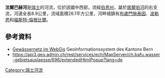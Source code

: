 {{Coord|46.75874|N|7.51708|E|display=title}}

'''法爾巴赫河'''是[[瑞士|瑞士]]的河流，位於該國中西部，流經[[伯恩州|伯恩州]]，屬於[[居爾伯河|居爾伯河]]的右支流，河道全長8.9公里，流域面積26.1平方公里，河畔城鎮有[[布盧門施泰因|布盧門施泰因]]、[[波勒恩|波勒恩]]和[[福斯特-倫根比爾|福斯特-倫根比爾]]。

==參考資料==
* [https://www.map.apps.be.ch/pub/synserver?project=a42pub_gn5&userprofile=geo&language=de Gewässernetz im WebGis] {{Wayback|url=https://www.map.apps.be.ch/pub/synserver?project=a42pub_gn5&userprofile=geo&language=de |date=20210112032057 }} Geoinformationssystem des Kantons Bern
* https://api3.geo.admin.ch/rest/services/ech/MapServer/ch.bafu.wasser-gebietsauslaesse/696/extendedHtmlPopup?lang=de {{Wayback|url=https://api3.geo.admin.ch/rest/services/ech/MapServer/ch.bafu.wasser-gebietsauslaesse/696/extendedHtmlPopup?lang=de |date=20160305083503 }}

{{Switzerland-geo-stub}}
[[Category:瑞士河流|Category:瑞士河流]]
